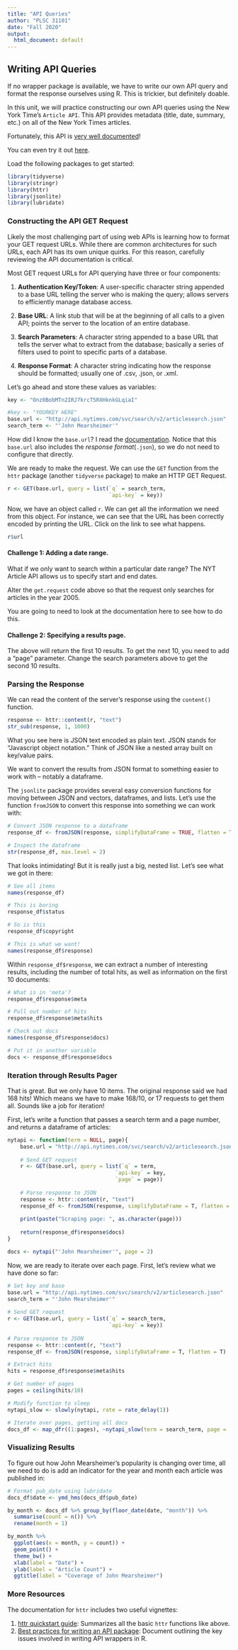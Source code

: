 ```yaml
---
title: "API Queries"
author: "PLSC 31101"
date: "Fall 2020"
output:
  html_document: default
---
```


## Writing API Queries

If no wrapper package is available, we have to write our own API query and format the response ourselves using R. This is trickier, but definitely doable.

In this unit, we will practice constructing our own API queries using the New York Time's `Article API`. This API provides metadata (title, date, summary, etc.) on all of the New York Times articles.

Fortunately, this API is [very well documented](https://developer.nytimes.com/docs/articlesearch-product/1/overview)!

You can even try it out [here](http://developer.nytimes.com/io-docs).

Load the following packages to get started:

```r
library(tidyverse)
library(stringr)
library(httr)
library(jsonlite)
library(lubridate)
```

### Constructing the API GET Request

Likely the most challenging part of using web APIs is learning how to format your GET request URLs. While there are common architectures for such URLs, each API has its own unique quirks. For this reason, carefully reviewing the API documentation is critical.

Most GET request URLs for API querying have three or four components:

1. **Authentication Key/Token**: A user-specific character string appended to a base URL telling the server who is making the query; allows servers to efficiently manage database access.

2. **Base URL**: A link stub that will be at the beginning of all calls to a given API; points the server to the location of an entire database.

3. **Search Parameters**: A character string appended to a base URL that tells the server what to extract from the database; basically a series of filters used to point to specific parts of a database.

4. **Response Format**: A character string indicating how the response should be formatted; usually one of .csv, .json, or .xml.

Let's go ahead and store these values as variables:

```r
key <- "Onz0BobMTn2IRJ7krcT5RXHknkGLqiaI"
```

```r
#key <- "YOURKEY HERE"
base.url <- "http://api.nytimes.com/svc/search/v2/articlesearch.json"
search_term <- "'John Mearsheimer'"
```

How did I know the `base.url`? I read the [documentation](https://developer.nytimes.com/docs/articlesearch-product/1/routes/articlesearch.json/get). Notice that this `base.url` also includes the *response format*(`.json`), so we do not need to configure that directly.

We are ready to make the request. We can use the `GET` function from the `httr` package (another `tidyverse` package) to make an HTTP GET Request.

```r
r <- GET(base.url, query = list(`q` = search_term,
                                `api-key` = key))
```

Now, we have an object called `r`. We can get all the information we need from this object. For instance, we can see that the URL has been correctly encoded by printing the URL. Click on the link to see what happens.

```r
r$url
```

#### Challenge 1: Adding a date range. {-}

What if we only want to search within a particular date range? The NYT Article API allows us to specify start and end dates.

Alter the `get.request` code above so that the request only searches for articles in the year 2005.

You are going to need to look at the documentation here to see how to do this.

#### Challenge 2: Specifying a results page. {-}

The above will return the first 10 results. To get the next 10, you need to add a "page" parameter. Change the search parameters above to get the second 10 results.

### Parsing the Response

We can read the content of the server’s response using the `content()` function.

```r
response <- httr::content(r, "text")
str_sub(response, 1, 1000)
```

What you see here is JSON text encoded as plain text. JSON stands for "Javascript object notation." Think of JSON like a nested array built on key/value pairs. 

We want to convert the results from JSON format to something easier to work with -- notably a dataframe.  

The `jsonlite` package provides several easy conversion functions for moving between JSON and vectors, dataframes, and lists. Let's use the function `fromJSON` to convert this response into something we can work with:

```r
# Convert JSON response to a dataframe
response_df <- fromJSON(response, simplifyDataFrame = TRUE, flatten = TRUE)

# Inspect the dataframe
str(response_df, max.level = 2)
```

That looks intimidating! But it is really just a big, nested list. Let's see what we got in there:

```r
# See all items
names(response_df)

# This is boring
response_df$status

# So is this
response_df$copyright

# This is what we want!
names(response_df$response)
```

Within `response_df$response`, we can extract a number of interesting results, including the number of total hits, as well as information on the first 10 documents:

```r
# What is in 'meta'?
response_df$response$meta

# Pull out number of hits
response_df$response$meta$hits

# Check out docs
names(response_df$response$docs)

# Put it in another variable
docs <- response_df$response$docs
```

### Iteration through Results Pager

That is great. But we only have 10 items. The original response said we had 168 hits! Which means we have to make 168/10, or 17 requests to get them all. Sounds like a job for iteration!

First, let's write a function that passes a search term and a page number, and returns a dataframe of articles:

```r
nytapi <- function(term = NULL, page){
    base.url = "http://api.nytimes.com/svc/search/v2/articlesearch.json"
    
    # Send GET request
    r <- GET(base.url, query = list(`q` = term,
                                  `api-key` = key,
                                  `page` = page))
    
    # Parse response to JSON
    response <- httr::content(r, "text")  
    response_df <- fromJSON(response, simplifyDataFrame = T, flatten = T)
    
    print(paste("Scraping page: ", as.character(page)))
    
    return(response_df$response$docs)
}

docs <- nytapi("'John Mearsheimer'", page = 2)
```

Now, we are ready to iterate over each page. First, let's review what we have done so far:

```r
# Set key and base
base.url = "http://api.nytimes.com/svc/search/v2/articlesearch.json" 
search_term = "'John Mearsheimer'" 
  
# Send GET request
r <- GET(base.url, query = list(`q` = search_term,
                                `api-key` = key))
  
# Parse response to JSON
response <- httr::content(r, "text")  
response_df <- fromJSON(response, simplifyDataFrame = T, flatten = T)

# Extract hits
hits = response_df$response$meta$hits 

# Get number of pages
pages = ceiling(hits/10)

# Modify function to sleep
nytapi_slow <- slowly(nytapi, rate = rate_delay(1))

# Iterate over pages, getting all docs
docs_df <- map_dfr((1:pages), ~nytapi_slow(term = search_term, page = .))
```

### Visualizing Results

To figure out how John Mearsheimer's popularity is changing over time, all we need to do is add an indicator for the year and month each article was published in:

```r
# Format pub_date using lubridate
docs_df$date <- ymd_hms(docs_df$pub_date)

by_month <- docs_df %>% group_by(floor_date(date, "month")) %>%
  summarise(count = n()) %>%
  rename(month = 1)

by_month %>%
  ggplot(aes(x = month, y = count)) +
  geom_point() +
  theme_bw() + 
  xlab(label = "Date") +
  ylab(label = "Article Count") +
  ggtitle(label = "Coverage of John Mearsheimer")
```


### More Resources

The documentation for `httr` includes two useful vignettes:

1. [httr quickstart guide](https://cran.r-project.org/web/packages/httr/vignettes/quickstart.html): Summarizes all the basic `httr` functions like above.
2. [Best practices for writing an API package](https://cran.r-project.org/web/packages/httr/vignettes/api-packages.html): Document outlining the key issues involved in writing API wrappers in R.

